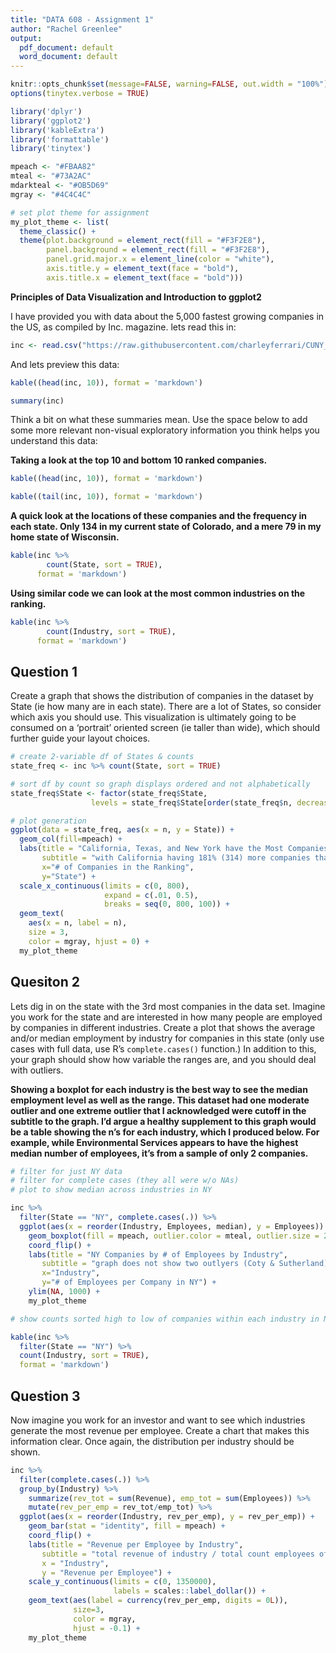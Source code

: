```yaml
---
title: "DATA 608 - Assignment 1"
author: "Rachel Greenlee"
output:
  pdf_document: default
  word_document: default
---
```


```r
knitr::opts_chunk$set(message=FALSE, warning=FALSE, out.width = "100%")
options(tinytex.verbose = TRUE)

```

```r
library('dplyr')
library('ggplot2')
library('kableExtra')
library('formattable')
library('tinytex')

mpeach <- "#FBAA82"
mteal <- "#73A2AC"
mdarkteal <- "#OB5D69"
mgray <- "#4C4C4C"

# set plot theme for assignment
my_plot_theme <- list(
  theme_classic() +
  theme(plot.background = element_rect(fill = "#F3F2E8"),
        panel.background = element_rect(fill = "#F3F2E8"),
        panel.grid.major.x = element_line(color = "white"),
        axis.title.y = element_text(face = "bold"),
        axis.title.x = element_text(face = "bold")))
```



**Principles of Data Visualization and Introduction to ggplot2**

I have provided you with data about the 5,000 fastest growing companies in the US, as compiled by Inc. magazine. lets read this in:

```r

inc <- read.csv("https://raw.githubusercontent.com/charleyferrari/CUNY_DATA_608/master/module1/Data/inc5000_data.csv", header= TRUE)

```

And lets preview this data:

```r

kable((head(inc, 10)), format = 'markdown')

```



```r

summary(inc)


```

Think a bit on what these summaries mean. Use the space below to add some more relevant non-visual exploratory information you think helps you understand this data:

**Taking a look at the top 10 and bottom 10 ranked companies.**

```r
kable((head(inc, 10)), format = 'markdown')

kable((tail(inc, 10)), format = 'markdown')

```
**A quick look at the locations of these companies and the frequency in each state. Only 134 in my current state of Colorado, and a mere 79 in my home state of Wisconsin.**

```r
kable(inc %>% 
        count(State, sort = TRUE),
      format = 'markdown')
```

**Using similar code we can look at the most common industries on the ranking.**

```r
kable(inc %>% 
        count(Industry, sort = TRUE),
      format = 'markdown')

```




## Question 1

Create a graph that shows the distribution of companies in the dataset by State (ie how many are in each state). There are a lot of States, so consider which axis you should use. This visualization is ultimately going to be consumed on a 'portrait' oriented screen (ie taller than wide), which should further guide your layout choices.

```r

# create 2-variable df of States & counts
state_freq <- inc %>% count(State, sort = TRUE)

# sort df by count so graph displays ordered and not alphabetically
state_freq$State <- factor(state_freq$State,                                    
                  levels = state_freq$State[order(state_freq$n, decreasing = FALSE)])

# plot generation
ggplot(data = state_freq, aes(x = n, y = State)) +
  geom_col(fill=mpeach) +
  labs(title = "California, Texas, and New York have the Most Companies", 
       subtitle = "with California having 181% (314) more companies than second-place Texas",
       x="# of Companies in the Ranking", 
       y="State") +
  scale_x_continuous(limits = c(0, 800), 
                     expand = c(.01, 0.5), 
                     breaks = seq(0, 800, 100)) +
  geom_text(
    aes(x = n, label = n),
    size = 3,
    color = mgray, hjust = 0) +
  my_plot_theme

```



## Quesiton 2

Lets dig in on the state with the 3rd most companies in the data set. Imagine you work for the state and are interested in how many people are employed by companies in different industries. Create a plot that shows the average and/or median employment by industry for companies in this state (only use cases with full data, use R's `complete.cases()` function.) In addition to this, your graph should show how variable the ranges are, and you should deal with outliers.

**Showing a boxplot for each industry is the best way to see the median employment level as well as the range. This dataset had one moderate outlier and one extreme outlier that I acknowledged were cutoff in the subtitle to the graph. I'd argue a healthy supplement to this graph would be a table showing the n's for each industry, which I produced below. For example, while Environmental Services appears to have the highest median number of employees, it's from a sample of only 2 companies.**

```r
# filter for just NY data
# filter for complete cases (they all were w/o NAs)
# plot to show median across industries in NY

inc %>%
  filter(State == "NY", complete.cases(.)) %>%
  ggplot(aes(x = reorder(Industry, Employees, median), y = Employees)) +
    geom_boxplot(fill = mpeach, outlier.color = mteal, outlier.size = 2) +
    coord_flip() +
    labs(title = "NY Companies by # of Employees by Industry", 
       subtitle = "graph does not show two outlyers (Coty & Sutherland)",
       x="Industry", 
       y="# of Employees per Company in NY") +
    ylim(NA, 1000) +
    my_plot_theme

```

```r
# show counts sorted high to low of companies within each industry in NY

kable(inc %>% 
  filter(State == "NY") %>%
  count(Industry, sort = TRUE),
  format = 'markdown')

```



## Question 3

Now imagine you work for an investor and want to see which industries generate the most revenue per employee. Create a chart that makes this information clear. Once again, the distribution per industry should be shown.

```r

inc %>%
  filter(complete.cases(.)) %>%
  group_by(Industry) %>%
    summarize(rev_tot = sum(Revenue), emp_tot = sum(Employees)) %>%
    mutate(rev_per_emp = rev_tot/emp_tot) %>%
  ggplot(aes(x = reorder(Industry, rev_per_emp), y = rev_per_emp)) +
    geom_bar(stat = "identity", fill = mpeach) +
    coord_flip() +
    labs(title = "Revenue per Employee by Industry", 
       subtitle = "total revenue of industry / total count employees of industry",
       x = "Industry", 
       y = "Revenue per Employee") +
    scale_y_continuous(limits = c(0, 1350000),
                       labels = scales::label_dollar()) + 
    geom_text(aes(label = currency(rev_per_emp, digits = 0L)), 
              size=3, 
              color = mgray,
              hjust = -0.1) +
    my_plot_theme
```







